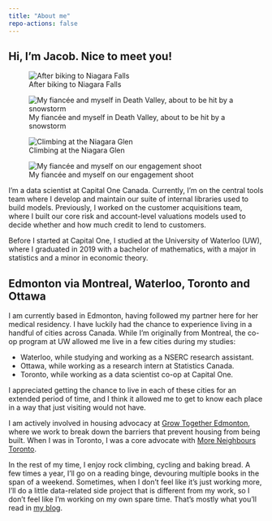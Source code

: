 ```yaml
---
title: "About me"
repo-actions: false
---
```


## Hi, I'm Jacob. Nice to meet you!

::: {layout="[[1,1], [1,1]]"}
![After biking to Niagara Falls](files/go_train_bike.jpg)

![My fiancée and myself in Death Valley, about to be hit by a snowstorm](files/hiking.jpg)

![Climbing at the Niagara Glen](files/climbing.jpg)

![My fiancée and myself on our engagement shoot](files/engagement.jpg)
:::

I'm a data scientist at Capital One Canada. Currently, I'm on the central tools team where I develop and maintain our suite of internal libraries used to build models. Previously, I worked on the customer acquisitions team, where I built our core risk and account-level valuations models used to decide whether and how much credit to lend to customers.

Before I started at Capital One, I studied at the University of Waterloo (UW), where I graduated in 2019 with a bachelor of mathematics, with a major in statistics and a minor in economic theory.

## Edmonton via Montreal, Waterloo, Toronto and Ottawa

I am currently based in Edmonton, having followed my partner here for her medical residency. I have luckily had the chance to experience living in a handful of cities across Canada. While I'm originally from Montreal, the co-op program at UW allowed me live in a few cities during my studies:

-   Waterloo, while studying and working as a NSERC research assistant.
-   Ottawa, while working as a research intern at Statistics Canada.
-   Toronto, while working as a data scientist co-op at Capital One.

I appreciated getting the chance to live in each of these cities for an extended period of time, and I think it allowed me to get to know each place in a way that just visiting would not have.

I am actively involved in housing advocacy at [Grow Together Edmonton](https://www.gtyeg.ca/), where we work to break down the barriers that prevent housing from being built. When I was in Toronto, I was a core advocate with [More Neighbours Toronto](https://www.moreneighbours.ca).

In the rest of my time, I enjoy rock climbing, cycling and baking bread. A few times a year, I'll go on a reading binge, devouring multiple books in the span of a weekend. Sometimes, when I don't feel like it's just working more, I'll do a little data-related side project that is different from my work, so I don't feel like I'm working on my own spare time. That's mostly what you'll read in [my blog](/blog.qmd).
